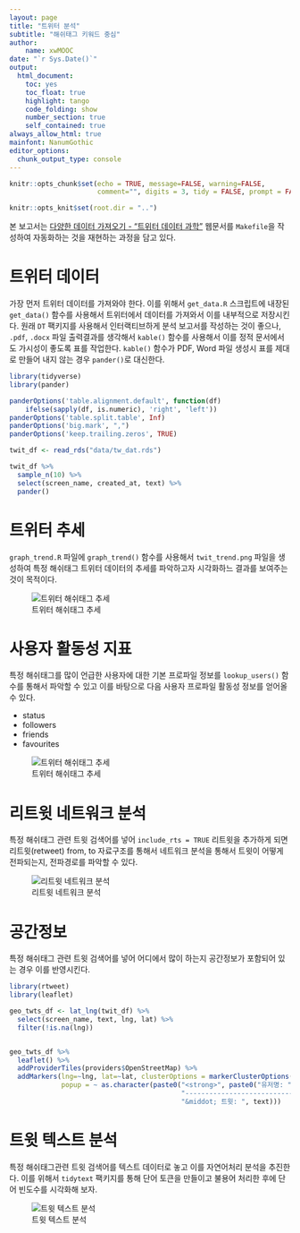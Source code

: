```yaml
---
layout: page
title: "트위터 분석"
subtitle: "해쉬태그 키워드 중심"
author:
    name: xwMOOC
date: "`r Sys.Date()`"
output:
  html_document: 
    toc: yes
    toc_float: true
    highlight: tango
    code_folding: show
    number_section: true
    self_contained: true
always_allow_html: true
mainfont: NanumGothic
editor_options: 
  chunk_output_type: console
---
```



```r
knitr::opts_chunk$set(echo = TRUE, message=FALSE, warning=FALSE,
                      comment="", digits = 3, tidy = FALSE, prompt = FALSE, fig.align = 'center')

knitr::opts_knit$set(root.dir = "..")
```

본 보고서는 [다양한 데이터 가져오기 - "트위터 데이터 과학"](https://statkclee.github.io/ingest-data/ingest-twitter-data-science.html) 웹문서를 `Makefile`을 작성하여 자동화하는 것을 재현하는 과정을 담고 있다.

# 트위터 데이터 {#twitter-data}

가장 먼저 트위터 데이터를 가져와야 한다. 이를 위해서 `get_data.R` 스크립트에 내장된 `get_data()` 함수를 사용해서 트위터에서 데이터를 가져와서 이를 내부적으로 저장시킨다. 원래 `DT` 팩키지를 사용해서 인터랙티브하게 분석 보고서를 작성하는 것이 좋으나, `.pdf`, `.docx` 파일 출력결과를 생각해서 `kable()` 함수를 사용해서 이를 정적 문서에서도 가시성이 좋도록 표를 작업한다. `kable()` 함수가 PDF, Word 파일 생성시 표를 제대로 만들어 내지 않는 경우 `pander()`로 대신한다.

```r
library(tidyverse)
library(pander)

panderOptions('table.alignment.default', function(df)
    ifelse(sapply(df, is.numeric), 'right', 'left'))
panderOptions('table.split.table', Inf)
panderOptions('big.mark', ",")
panderOptions('keep.trailing.zeros', TRUE)

twit_df <- read_rds("data/tw_dat.rds")

twit_df %>% 
  sample_n(10) %>% 
  select(screen_name, created_at, text) %>% 
  pander()
```


# 트위터 추세 {#twitter-trends}

`graph_trend.R` 파일에 `graph_trend()` 함수를 사용해서 `twit_trend.png` 파일을 생성하여 특정 해쉬태그 트위터 데이터의 추세를 파악하고자 시각화하느 결과를 보여주는 것이 목적이다.

![트위터 해쉬태그 추세](../processed/twit_trend.png)

# 사용자 활동성 지표 {#twitter-activity}

특정 해쉬태그를 많이 언급한 사용자에 대한 기본 프로파일 정보를 `lookup_users()` 함수를 통해서 파악할 수 있고 이를 바탕으로 다음 사용자 프로파일 활동성 정보를 얻어올 수 있다.

- status
- followers
- friends
- favourites

![트위터 해쉬태그 추세](../processed/user_activity.png)


# 리트윗 네트워크 분석 {#twitter-network}

특정 해쉬태그 관련 트윗 검색어를 넣어 `include_rts = TRUE` 리트윗을 추가하게 되면 리트윗(retweet) from, to 자료구조를 통해서 네트워크 분석을 통해서 트윗이 어떻게 전파되는지, 전파경로를 파악할 수 있다.

![리트윗 네트워크 분석](../processed/retweet_network.png)

# 공간정보 {#twitter-geospatial}

특정 해쉬태그 관련 트윗 검색어를 넣어 어디에서 많이 하는지 공간정보가 포함되어 있는 경우 이를 반영시킨다.

```r
library(rtweet)
library(leaflet)

geo_twts_df <- lat_lng(twit_df) %>% 
  select(screen_name, text, lng, lat) %>% 
  filter(!is.na(lng))


geo_twts_df %>% 
  leaflet() %>% 
  addProviderTiles(providers$OpenStreetMap) %>% 
  addMarkers(lng=~lng, lat=~lat, clusterOptions = markerClusterOptions(),
             popup = ~ as.character(paste0("<strong>", paste0("유저명: ",`screen_name`), "</strong><br>",
                                           "-----------------------------------------------------------<br>",
                                           "&middot; 트윗: ", text))) 
```


# 트윗 텍스트 분석 {#twitter-nlp}

특정 해쉬태그관련 트윗 검색어를 텍스트 데이터로 놓고 이를 자연어처리 분석을 추진한다. 이를 위해서 `tidytext` 팩키지를 통해 단어 토큰을 만들이고 불용어 처리한 후에 단어 빈도수를 시각화해 보자.

![트윗 텍스트 분석](../processed/bow_nlp.png)

